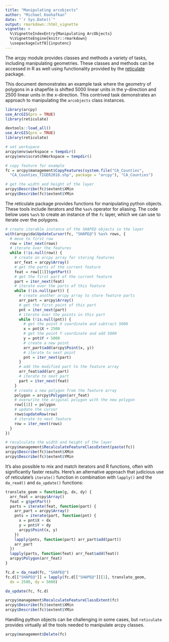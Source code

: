```yaml
---
title: "Manipulating arcobjects"
author: "Michael Koohafkan"
date: "`r Sys.Date()`"
output: rmarkdown::html_vignette
vignette: >
  %\VignetteIndexEntry{Manipulating ArcObjects}
  %\VignetteEngine{knitr::rmarkdown}
  \usepackage[utf8]{inputenc}
---
```


The arcpy module provides classes and methods a variety of tasks,
including manipulating geometries. These classes and methods can
be accessed in R as well using functionality provided by the 
[reticulate](https://cran.r-project.org/package=reticulate) 
package.

This document demonstrates an example task where the geometry of 
polygons in a shapefile is shifted 5000 linear units in the y-direction
and 2500 linear units in the x-direction. This contrived task 
demonstrates an approach to manipulating the `arcobjects` class 
instances.

```r
library(arcpy)
use_ArcGIS(pro = TRUE)
library(reticulate)
```

```r
devtools::load_all()
use_ArcGIS(pro = TRUE)
library(reticulate)
```

```r
# set workspace
arcpy$env$workspace = tempdir()
arcpy$env$scratchWorkspace = tempdir()

# copy feature for example
fc = arcpy$management$CopyFeatures(system.file("CA_Counties",
  "CA_Counties_TIGER2016.shp", package = "arcpy"), "CA_Counties")

# get the width and height of the layer
arcpy$Describe(fc)$extent$XMin
arcpy$Describe(fc)$extent$YMin
```

The reticulate package provides functions for manipulating python 
objects. These tools include iterators and the `%as%` operator
for aliasing. The code below uses `%as%` to create an instance
of the `fc` layer, which we can use to iterate over the polygons.

```r
# create iterable instance of the SHAPE@ objects in the layer
with(arcpy$da$UpdateCursor(fc, "SHAPE@") %as% rows, {
  # move to first row
  row = iter_next(rows)
  # iterate over the features
  while (!is.null(row)) {
    # create an arcpy array for storing features
    arr_feat = arcpy$Array()
    # get the parts of the current feature
    feat = row[[1]]$getPart()
    # get the first part of the current feature
    part = iter_next(feat)
    # iterate over the parts of this feature
    while (!is.null(part)) {
      # create another arcpy array to store feature parts
      arr_part = arcpy$Array()
      # get the first point of this part
      pnt = iter_next(part)
      # iterate over the points in this part
      while (!is.null(pnt)) {
        # get the point X coordinate and subtract 5000
        x = pnt$X + 2500
        # get the point Y coordinate and add 5000
        y = pnt$Y + 5000
        # create a new point
        arr_part$add(arcpy$Point(x, y))
        # iterate to next point
        pnt = iter_next(part)
      }
      # add the modified part to the feature array
      arr_feat$add(arr_part)
      # iterate to next part
      part = iter_next(feat)
    }
    # create a new polygon from the feature array
    polygon = arcpy$Polygon(arr_feat)
    # overwrite the original polygon with the new polygon
    row[[1]] = polygon
    # update the cursor
    rows$updateRow(row)
    # iterate to next feature
    row = iter_next(rows)
  }
})

# recalculate the width and height of the layer
arcpy$management$RecalculateFeatureClassExtent(paste(fc))
arcpy$Describe(fc)$extent$XMin
arcpy$Describe(fc)$extent$YMin
```

It's also possible to mix and match iterators and R functions, often
with significantly faster results. Here's
an alternative approach that judicious use of reticulate's `iterate()`
function in combination with `lapply()` and the `da_read()` and
`da_update()` functions:

```r
translate_geom = function(g, dx, dy) {
  arr_feat = arcpy$Array()
  feat = g$getPart()
  parts = iterate(feat, function(part) {
    arr_part = arcpy$Array()
    pnts = iterate(part, function(pnt) {
      x = pnt$X + dx
      y = pnt$Y + dy
      arcpy$Point(x, y)
    })
    lapply(pnts, function(part) arr_part$add(part))
    arr_part
  })
  lapply(parts, function(feat) arr_feat$add(feat))
  arcpy$Polygon(arr_feat)
}

fc.d = da_read(fc, "SHAPE@")
fc.d[["SHAPE@"]] = lapply(fc.d[["SHAPE@"]][1], translate_geom,
  dx = 2500, dy = 5000)

da_update(fc, fc.d)

arcpy$management$RecalculateFeatureClassExtent(fc)
arcpy$Describe(fc)$extent$XMin
arcpy$Describe(fc)$extent$YMin
```

Handling python objects can be challenging in some cases, but
`reticulate` provides virtually all the tools needed to manipulate
arcpy classes.

```r
arcpy$management$Delete(fc)
```
